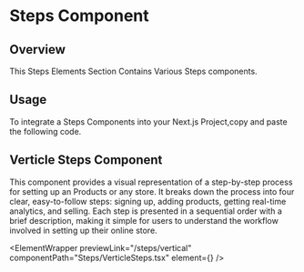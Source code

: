 
# Steps Component

## Overview

This Steps Elements Section Contains Various Steps components.

## Usage

To integrate a Steps Components into your Next.js Project,copy and paste the following code.

## Verticle Steps Component

This component provides a visual representation of a step-by-step process for setting up an Products or any store. It breaks down the process into four clear, easy-to-follow steps: signing up, adding products, getting real-time analytics, and selling. Each step is presented in a sequential order with a brief description, making it simple for users to understand the workflow involved in setting up their online store.

<ElementWrapper
  previewLink="/steps/vertical"
  componentPath="Steps/VerticleSteps.tsx"
  element={<VerticleSteps />}
/>
